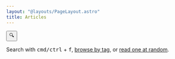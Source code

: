 ```yaml
---
layout: "@layouts/PageLayout.astro"
title: Articles
---
```



<FuzzySearch>
    <button slot="search-button">🔍</button>
</FuzzySearch>

Search with <kbd>cmd/ctrl</kbd> + <kbd>f</kbd>, [browse by tag](/tags/), or
[read one at random](/fn/random).

<br />

<ArticleList />
